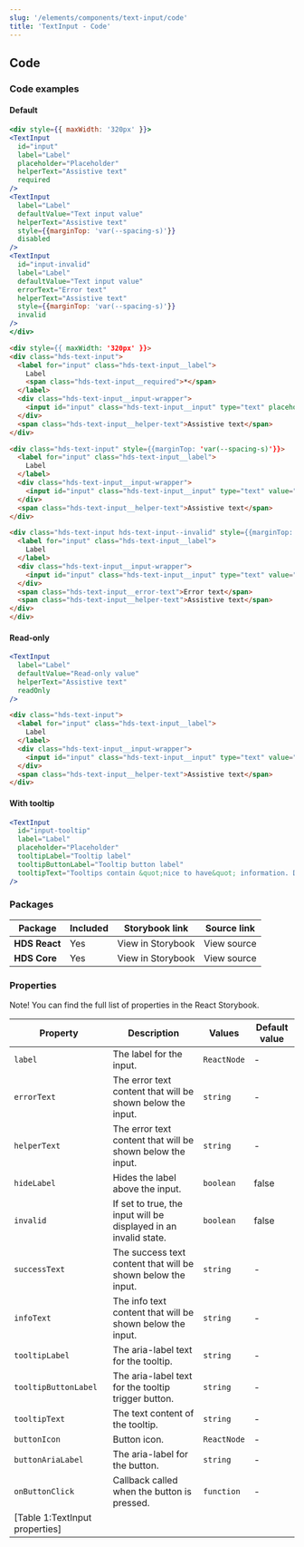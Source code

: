 ```yaml
---
slug: '/elements/components/text-input/code'
title: 'TextInput - Code'
---
```




## Code

### Code examples 

#### Default
<Playground>

```jsx
<div style={{ maxWidth: '320px' }}>
<TextInput
  id="input"
  label="Label"
  placeholder="Placeholder"
  helperText="Assistive text"
  required
/>
<TextInput
  label="Label"
  defaultValue="Text input value"
  helperText="Assistive text"
  style={{marginTop: 'var(--spacing-s)'}}
  disabled
/>
<TextInput
  id="input-invalid"
  label="Label"
  defaultValue="Text input value"
  errorText="Error text"
  helperText="Assistive text"
  style={{marginTop: 'var(--spacing-s)'}}
  invalid
/>
</div>
```

```html
<div style={{ maxWidth: '320px' }}>
<div class="hds-text-input">
  <label for="input" class="hds-text-input__label">
    Label
    <span class="hds-text-input__required">*</span>
  </label>
  <div class="hds-text-input__input-wrapper">
    <input id="input" class="hds-text-input__input" type="text" placeholder="Placeholder" required />
  </div>
  <span class="hds-text-input__helper-text">Assistive text</span>
</div>

<div class="hds-text-input" style={{marginTop: 'var(--spacing-s)'}}>
  <label for="input" class="hds-text-input__label">
    Label
  </label>
  <div class="hds-text-input__input-wrapper">
    <input id="input" class="hds-text-input__input" type="text" value="Text input value" disabled />
  </div>
  <span class="hds-text-input__helper-text">Assistive text</span>
</div>

<div class="hds-text-input hds-text-input--invalid" style={{marginTop: 'var(--spacing-s)'}}>
  <label for="input" class="hds-text-input__label">
    Label
  </label>
  <div class="hds-text-input__input-wrapper">
    <input id="input" class="hds-text-input__input" type="text" value="Text input value" />
  </div>
  <span class="hds-text-input__error-text">Error text</span>
  <span class="hds-text-input__helper-text">Assistive text</span>
</div>
</div>
```

</Playground>

#### Read-only
<Playground>

```jsx
<TextInput
  label="Label"
  defaultValue="Read-only value"
  helperText="Assistive text"
  readOnly
/>
```

```html
<div class="hds-text-input">
  <label for="input" class="hds-text-input__label">
    Label
  </label>
  <div class="hds-text-input__input-wrapper">
    <input id="input" class="hds-text-input__input" type="text" value="Text input value" readonly />
  </div>
  <span class="hds-text-input__helper-text">Assistive text</span>
</div>
```

</Playground>

#### With tooltip
<Playground>

```jsx
<TextInput
  id="input-tooltip"
  label="Label"
  placeholder="Placeholder"
  tooltipLabel="Tooltip label"
  tooltipButtonLabel="Tooltip button label"
  tooltipText="Tooltips contain &quot;nice to have&quot; information. Default Tooltip contents should not be longer than two to three sentences. For longer descriptions, provide a link to a separate page."
/>
```

</Playground>

### Packages
| Package           | Included                      | Storybook link                                                                                                                      | Source link   |
| ----------------- | ----------------------------- | ----------------------------------------------------------------------------------------------------------------------------------- | ------------- |
| **HDS React**     | <IconCheckCircleFill /> Yes   | <Link size="M" external href="/storybook/react/?path=/story/components-textinput--default">View in Storybook</Link> | <Link size="M" external href="https://github.com/City-of-Helsinki/helsinki-design-system/tree/master/packages/react/src/components/textInput">View source</Link> |
| **HDS Core**      | <IconCheckCircleFill /> Yes   | <Link size="M" external href="/storybook/core/?path=/story/components-text-input--default">View in Storybook</Link> | <Link size="M" external href="https://github.com/City-of-Helsinki/helsinki-design-system/tree/master/packages/core/src/components/text-input">View source</Link> |

### Properties
Note! You can find the full list of properties in the <Link size="M" href="/storybook/react/?path=/docs/components-textinput--default" external>React Storybook.</Link>

| Property             | Description                                                      | Values      | Default value |
| -------------------- | ---------------------------------------------------------------- | ----------- | ------------- |
| `label`              | The label for the input.                                         | `ReactNode` | -             |
| `errorText`          | The error text content that will be shown below the input.       | `string`    | -             |
| `helperText`         | The error text content that will be shown below the input.       | `string`    | -             |
| `hideLabel`          | Hides the label above the input.                                 | `boolean`   | false         |
| `invalid`            | If set to true, the input will be displayed in an invalid state. | `boolean`   | false         |
| `successText`        | The success text content that will be shown below the input.     | `string`    | -             |
| `infoText`           | The info text content that will be shown below the input.        | `string`    | -             |
| `tooltipLabel`       | The aria-label text for the tooltip.                             | `string`    | -             |
| `tooltipButtonLabel` | The aria-label text for the tooltip trigger button.              | `string`    | -             |
| `tooltipText`        | The text content of the tooltip.                                 | `string`    | -             |
| `buttonIcon`         | Button icon.                                                     | `ReactNode` | -             |
| `buttonAriaLabel`    | The aria-label for the button.                                   | `string`    | -             |
| `onButtonClick`      | Callback called when the button is pressed.                      | `function`  | -             |
[Table 1:TextInput properties]|
